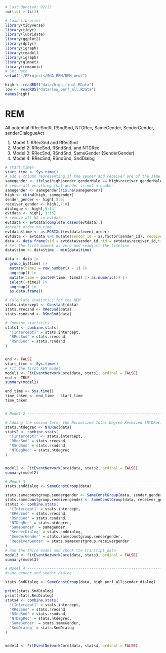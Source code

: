 ```r
# Last Updated: 02/12
rm(list = ls())

# Load libraries
library(tidyverse)
library(tidyr)
library(lubridate)
library(ggplot2)
library(dplyr)
library(igraph)
library(readxl)
library(igraph)
library(glmnet)
library(remsonic)
# Set Path
setwd("~/RProjects/SNA_REM/REM_new/")
```

```r
high <- readRDS("data/high_final.RData")
low <- readRDS("data/low_perf_all.RData")
names(high)
```

# REM
All potential
RRecSndR, RSndSnd, NTDRec, SameGender, SenderGender, senderDialogueAct

1. Model 1: RRecSnd and RRecSnd
2. Model 2: RRecSnd, RSndSnd, and NTDRec
3. Model 3: RRecSnd, RSndSnd, SameGender (SenderGender)
4. Model 4: RRecSnd, RSndSnd, SndDialog



```r
# start timer
start_time <- Sys.time()
# add a column representing if the sender and receiver are of the same gender
samegender <- ifelse(high$sender_genderMale == high$receiver_genderMale, 1, 0)
# reove all verything that gender is not a number
samegender <- samegender[!is.na(samegender)]
high <- cbind(high, samegender)
sender_gender <- high[,5:6]
receiver_gender <- high[,7:8]
dialogue <- high[,9:14]
evtdata <- high[, 3:15]
# remove all NA in evtdata
evtdata <- evtdata[complete.cases(evtdata),]
#onvert order to time
evtdata$time <- as.POSIXct(evtdata$event_order)
evtdata <- evtdata %>% mutate(sender_id = as.factor(sender_id), receiver_id = as.factor(receiver_id))
data <- data.frame(sid = evtdata$sender_id,rid = evtdata$receiver_id,time=evtdata$time)
# Set the first moment as zero and readjust the timeline
data$time <- data$time - min(data$time)

data <- data |>
  group_by(time) |>
  mutate(time2 = row_number() - 1) |>
  ungroup() |>
  mutate(time = paste0(time, time2) |> as.numeric()) |>
  select(-time2) |>
  ungroup() |>
  as.data.frame()

# Calculate statistics for the REM
stats.intercept <- Constant(data)
stats.rrecsnd <- RRecSnd(data)
stats.rsndsnd <- RSndSnd(data)

# Combine statistics
stats1 <- combine.stats(
  '[Intercept]' = stats.intercept,
  'RRecSnd' = stats.rrecsnd,
  'RSndSnd' = stats.rsndsnd
)


end <- FALSE
start_time <- Sys.time()
# Fit the first REM model
model1 <- FitEventNetworkCore(data, stats1, ordinal = FALSE)
end <- TRUE
summary(model1)

```


```r
end_time <- Sys.time()
time_taken <- end_time - start_time
time_taken
```

```r
```





```r

# Model 2 -----------------------------------------------------------------

# Adding the second term: the Normalized Total Degree Received (NTDRec)
stats.ntdegrec <- NTDRec(data)
stats2 <- combine.stats(
  '[Intercept]' <- stats.intercept,
  'RRecSnd' = stats.rrecsnd,
  'RSndSnd' = stats.rsndsnd,
  'NTDegRec' = stats.ntdegrec
)


model2 <- FitEventNetworkCore(data, stats2, ordinal = FALSE)
summary(model2)
```

```r


# Model 3 -----------------------------------------------------------------
stats.snddialog <- SameConstGroup(data)

stats.sameconstgroup.sendergender <- SameConstGroup(data, sender_gender)
stats.sameconstgroup.receivergender <- SameConstGroup(data, receiver_gender)
stats3 <- combine.stats(
  '[Intercept]' = stats.intercept,
  'RRecSnd' = stats.rrecsnd,
  'RSndSnd' = stats.rsndsnd,
  'NTDegRec' = stats.ntdegrec,
  'SameGender' = samegender,
  'SenderDialog' = stats.snddialog,
  'SemderGender' = stats.sameconstgroup.sendergender,
  'ReceiverGender' = stats.sameconstgroup.receivergender
)
# Run the third model and check the transript_data
model3 <- FitEventNetworkCore(data, stats3, ordinal = FALSE)
summary(model3)
```

```r

# Model 4 -----------------------------------------------------------------
#same_gender and sender_dialog

stats.SndDialog <- SameConstGroup(data, high_perf_all$sender_dialog)

print(stats.SndDialog)
print(stats.RecDialog)
stats4 <- combine.stats(
  '[Intercept]' = stats.intercept,
  'RRecSnd' = stats.rrecsnd,
  'RSndSnd' = stats.rsndsnd,
  'NTDegRec' = stats.ntdegrec,
  'SameGender' = stats.sameGender,
  'SndDialog' = stats.SndDialog
)


model4 <- FitEventNetworkCore(data, stats4, ordinal = FALSE)
```

